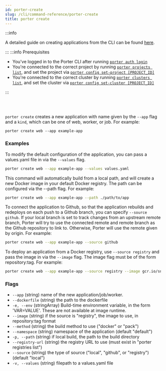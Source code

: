 ```yaml
---
id: porter-create
slug: /cli/command-reference/porter-create
title: porter create
---
```


:::info

A detailed guide on creating applications from the CLI can be found [here](../../deploying-applications/deploying-from-cli/creating-an-application).

:::
:::info Prerequisites

- You've logged in to the Porter CLI after running [`porter auth login`](./porter-auth)
- You're connected to the correct project by running [`porter projects list`](./porter-project), and set the project via [`porter config set-project [PROJECT_ID]`](./porter-config)
- You're connected to the correct cluster by running [`porter clusters list`](./porter-cluster), and set the cluster via [`porter config set-cluster [PROJECT_ID]`](./porter-config)

:::

<br></br>

`porter create` creates a new application with name given by the `--app` flag and a `kind`, which can be one of web, worker, or job. For example:

```
porter create web --app example-app
```

### Examples

To modify the default configuration of the application, you can pass a values.yaml file in via the `--values` flag.

```sh
porter create web --app example-app --values values.yaml
```

This command will automatically build from a local path, and will create a new Docker image in your default Docker registry. The path can be configured via the --path flag. For example:

```sh
porter create web --app example-app --path ./path/to/app
```

To connect the application to Github, so that the application rebuilds and redeploys on each push to a Github branch, you can specify `--source github`. If your local branch is set to track changes from an upstream remote branch, Porter will try to use the connected remote and remote branch as the Github repository to link to. Otherwise, Porter will use the remote given by origin. For example:

```sh
porter create web --app example-app --source github
```

To deploy an application from a Docker registry, use `--source registry` and pass the image in via the `--image` flag. The image flag must be of the form repository:tag. For example:

```sh
porter create web --app example-app --source registry --image gcr.io/snowflake-12345/example-app:latest

```

### Flags

- `--app` (string) name of the new application/job/worker.
- `--dockerfile` (string) the path to the dockerfile
- `-e, --env` (stringArray) Build-time environment variable, in the form 'VAR=VALUE'. These are not available at image runtime.
- `--image` (string) if the source is "registry", the image to use, in repository:tag format
- `--method` (string) the build method to use ("docker" or "pack")
- `--namespace` (string) namespace of the application (default "default")
- `-p, --path` (string) if local build, the path to the build directory
- `--registry-url` (string) the registry URL to use (must exist in "porter registries list")
- `--source` (string) the type of source ("local", "github", or "registry") (default "local")
- `-v, --values` (string) filepath to a values.yaml file
